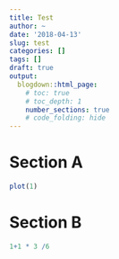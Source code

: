 ```yaml
---
title: Test
author: ~
date: '2018-04-13'
slug: test
categories: []
tags: []
draft: true
output:
  blogdown::html_page:
    # toc: true
    # toc_depth: 1
    number_sections: true
    # code_folding: hide
---
```


# Section A

```r
plot(1)
```

# Section B

```r
1+1 * 3 /6
```


